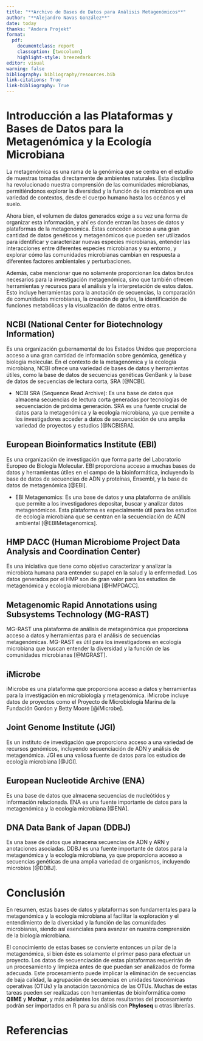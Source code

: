 ```yaml
---
title: "**Archivo de Bases de Datos para Análisis Metagenómicos**"
author: "**Alejandro Navas González**"
date: today
thanks: "Andera Projekt"
format: 
  pdf:
    documentclass: report
    classoption: [twocolumn]
    highlight-style: breezedark
editor: visual
warning: false
bibliography: bibliography/resources.bib
link-citations: True
link-bibliography: True
---
```


# **Introducción a las Plataformas y Bases de Datos para la Metagenómica y la Ecología Microbiana**

La metagenómica es una rama de la genómica que se centra en el estudio de muestras tomadas directamente de ambientes naturales. Esta disciplina ha revolucionado nuestra comprensión de las comunidades microbianas, permitiéndonos explorar la diversidad y la función de los microbios en una variedad de contextos, desde el cuerpo humano hasta los océanos y el suelo.

Ahora bien, el volumen de datos generados exige a su vez una forma de organizar esta información, y ahí es donde entran las bases de datos y plataformas de la metagenómica. Éstas conceden acceso a una gran cantidad de datos genéticos y metagenómicos que pueden ser utilizados para identificar y caracterizar nuevas especies microbianas, entender las interacciones entre diferentes especies microbianas y su entorno, y explorar cómo las comunidades microbianas cambian en respuesta a diferentes factores ambientales y perturbaciones.

Además, cabe mencionar que no solamente proporcionan los datos brutos necesarios para la investigación metagenómica, sino que también ofrecen herramientas y recursos para el análisis y la interpretación de estos datos. Esto incluye herramientas para la anotación de secuencias, la comparación de comunidades microbianas, la creación de grafos, la identificación de funciones metabólicas y la visualización de datos entre otras.

## **NCBI** (**National Center for Biotechnology Information**) 

Es una organización gubernamental de los Estados Unidos que proporciona acceso a una gran cantidad de información sobre genómica, genética y biología molecular. En el contexto de la metagenómica y la ecología microbiana, NCBI ofrece una variedad de bases de datos y herramientas útiles, como la base de datos de secuencias genéticas GenBank y la base de datos de secuencias de lectura corta, SRA [@NCBI].

 - NCBI SRA (Sequence Read Archive): Es una base de datos que almacena secuencias de lectura corta generadas por tecnologías de secuenciación de próxima generación. SRA es una fuente crucial de datos para la metagenómica y la ecología microbiana, ya que permite a los investigadores acceder a datos de secuenciación de una amplia variedad de proyectos y estudios [@NCBISRA].

## **European Bioinformatics Institute (EBI)**

Es una organización de investigación que forma parte del Laboratorio Europeo de Biología Molecular. EBI proporciona acceso a muchas bases de datos y herramientas útiles en el campo de la bioinformática, incluyendo la base de datos de secuencias de ADN y proteínas, Ensembl, y la base de datos de metagenómica [@EBI].

- EBI Metagenomics: Es una base de datos y una plataforma de análisis que permite a los investigadores depositar, buscar y analizar datos metagenómicos. Esta plataforma es especialmente útil para los estudios de ecología microbiana que se centran en la secuenciación de ADN ambiental [@EBIMetagenomics].

## HMP DACC (Human Microbiome Project Data Analysis and Coordination Center)

Es una iniciativa que tiene como objetivo caracterizar y analizar la microbiota humana para entender su papel en la salud y la enfermedad. Los datos generados por el HMP son de gran valor para los estudios de metagenómica y ecología microbiana [@HMPDACC].

## **Metagenomic Rapid Annotations using Subsystems Technology (MG-RAST)**

MG-RAST una plataforma de análisis de metagenómica que proporciona acceso a datos y herramientas para el análisis de secuencias metagenómicas. MG-RAST es útil para los investigadores en ecología microbiana que buscan entender la diversidad y la función de las comunidades microbianas [@MGRAST].

## **iMicrobe**

iMicrobe es una plataforma que proporciona acceso a datos y herramientas para la investigación en microbiología y metagenómica. iMicrobe incluye datos de proyectos como el Proyecto de Microbiología Marina de la Fundación Gordon y Betty Moore [@iMicrobe].

## **Joint Genome Institute (JGI)**

Es un instituto de investigación que proporciona acceso a una variedad de recursos genómicos, incluyendo secuenciación de ADN y análisis de metagenómica. JGI es una valiosa fuente de datos para los estudios de ecología microbiana [@JGI].

## **European Nucleotide Archive (ENA)**

Es una base de datos que almacena secuencias de nucleótidos y información relacionada. ENA es una fuente importante de datos para la metagenómica y la ecología microbiana [@ENA].

## **DNA Data Bank of Japan (DDBJ)**

Es una base de datos que almacena secuencias de ADN y ARN y anotaciones asociadas. DDBJ es una fuente importante de datos para la metagenómica y la ecología microbiana, ya que proporciona acceso a secuencias genéticas de una amplia variedad de organismos, incluyendo microbios [@DDBJ].

# **Conclusión**

En resumen, estas bases de datos y plataformas son fundamentales para la metagenómica y la ecología microbiana al facilitar la exploración y el entendimiento de la diversidad y la función de las comunidades microbianas, siendo así esenciales para avanzar en nuestra comprensión de la biología microbiana. 

El conocimiento de estas bases se convierte entonces un pilar de la metagenómica, si bien éste es solamente el primer paso para efectuar un proyecto. Los datos de secuenciación de estas plataformas requerirán de un procesamiento y limpieza antes de que puedan ser analizados de forma adecuada. Este procesamiento puede implicar la eliminación de secuencias de baja calidad, la agrupación de secuencias en unidades taxonómicas operativas (OTUs) y la anotación taxonómica de las OTUs. Muchas de estas tareas pueden ser realizadas con herramientas de bioinformática como **QIIME** y **Mothur**, y más adelantes los datos resultantes del procesamiento podrán ser importados en R para su análisis con **Phyloseq** u otras librerías.

# **Referencias**